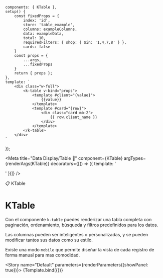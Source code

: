 
    components: { KTable },
    setup() {
        const fixedProps = {
            index: 'id',
            store: 'table_example',
            columns: exampleColumns,
            data: exampleData,
            total: 10,
            requiredFilters: { shop: { $in: '1,4,7,8' } },
            cards: false
        }
        const props = {
            ...args,
            ...fixedProps
        }
        return { props };
    },
    template: `
        <div class="w-full">
            <k-table v-bind="props">
                <template #client="{value}">
                    {{value}}
                </template>
                <template #card="{row}">
                    <div class="card mb-2">
                        {{ row.client_name }}
                    </div>
                </template>
            </k-table>
        </div>
    `
});

<Meta title="Data Display/Table 🌟" component={KTable} argTypes={renderArgs(KTable)} decorators={[() => ({ template: '<div class="flex items-center justify-center p-10"><story /></div>' })]} />

<SHead image="https://media0.giphy.com/media/sRFEa8lbeC7zbcIZZR/giphy.gif?cid=ecf05e47jh6eiz069xt4uoftz1vd8b3a7o84onzel84em9hf&rid=giphy.gif&ct=g">📋 KTable</SHead>

# KTable
Con el componente `k-table` puedes renderizar una tabla completa con paginación, ordenamiento, búsqueda y filtros predefinidos para los datos.

Las columnas pueden ser inteligentes o personalizadas, y se pueden modificar tantos sus datos como su estilo.

Existe una modo `mobile` que permite diseñar la vista de cada registro de forma manual para mas comodidad.

<Story name="Default" parameters={renderParameters({showPanel: true})}>
  {Template.bind({})}
</Story>

